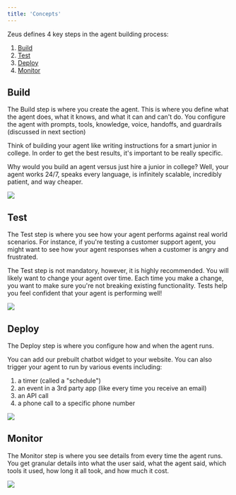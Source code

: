 ```yaml
---
title: 'Concepts'
---
```


Zeus defines 4 key steps in the agent building process:
1. [Build](#build)
2. [Test](#test)
3. [Deploy](#deploy)
4. [Monitor](#monitor)

## Build

The Build step is where you create the agent. This is where you define what the agent does, what it knows, and what it can and can't do. You configure the agent with prompts, tools, knowledge, voice, handoffs, and guardrails (discussed in next section)

Think of building your agent like writing instructions for a smart junior in college. In order to get the best results, it's important to be really specific. 

<Tip>Why would you build an agent versus just hire a junior in college? Well, your agent works 24/7, speaks every language, is infinitely scalable, incredibly patient, and way cheaper. </Tip>

<img src="/images/platform/build-prompt-1-header.png" />

## Test

The Test step is where you see how your agent performs against real world scenarios. For instance, if you're testing a customer support agent, you might want to see how your agent responses when a customer is angry and frustrated. 

The Test step is not mandatory, however, it is highly recommended. You will likely want to change your agent over time. Each time you make a change, you want to make sure you're not breaking existing functionality. Tests help you feel confident that your agent is performing well!

<img src="/images/platform/test-run-uuid-2-header.png" />

## Deploy

The Deploy step is where you configure how and when the agent runs. 

You can add our prebuilt chatbot widget to your website. You can also trigger your agent to run by various events including:
1. a timer (called a "schedule")
2. an event in a 3rd party app (like every time you receive an email)
3. an API call
4. a phone call to a specific phone number




<img src="/images/platform/deploy-chatbot-2-header.png" />

## Monitor

The Monitor step is where you see details from every time the agent runs. You get granular details into what the user said, what the agent said, which tools it used, how long it all took, and how much it cost.

<img src="/images/platform/observe-message-history-2-header.png" />